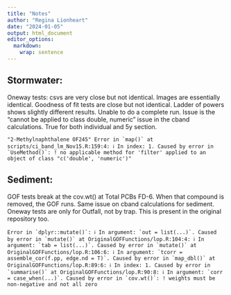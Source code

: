 ---
title: "Notes"
author: "Regina Lionheart"
date: "2024-01-05"
output: html_document
editor_options: 
  markdown: 
    wrap: sentence
---

## Stormwater:

Oneway tests: csvs are very close but not identical.
Images are essentially identical.
Goodness of fit tests are close but not identical.
Ladder of powers shows slightly different results.
Unable to do a complete run.
Issue is the "cannot be applied to class double, numeric" issue in the cband calculations.
True for both individual and 5y section.

```         
"2-Methylnaphthalene OF245" Error in `map()` at scripts/ci_band_lm_Nov15.R:159:4: ℹ In index: 1. Caused by error in `UseMethod()`: ! no applicable method for 'filter' applied to an object of class "c('double', 'numeric')"
```

## Sediment:

GOF tests break at the cov.wt() at Total PCBs FD-6.
When that compound is removed, the GOF runs.
Same issue on cband calculations for sediment.
Oneway tests are only for Outfall, not by trap.
This is present in the original repository too.

```         
Error in `dplyr::mutate()`: ℹ In argument: `out = list(...)`. Caused by error in `mutate()` at OriginalGOFFunctions/lop.R:104:4: ℹ In argument: `tab = list(...)`. Caused by error in `mutate()` at OriginalGOFFunctions/lop.R:106:6: ℹ In argument: `tcorr = assemble_cor(f.pp, edge.nd = T)`. Caused by error in `map_dbl()` at OriginalGOFFunctions/lop.R:89:6: ℹ In index: 1. Caused by error in `summarise()` at OriginalGOFFunctions/lop.R:90:8: ℹ In argument: `corr = case_when(...)`. Caused by error in `cov.wt()`: ! weights must be non-negative and not all zero
```
